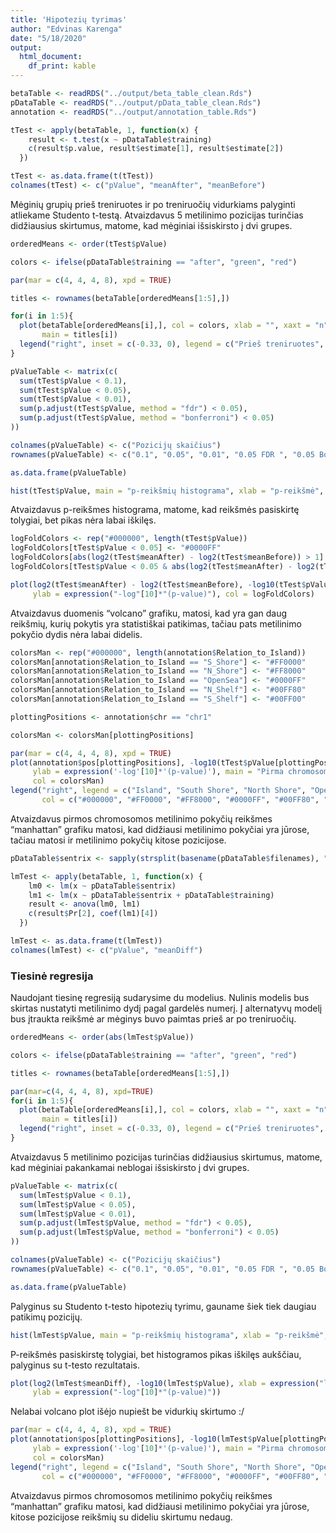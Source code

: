 ```yaml
---
title: 'Hipotezių tyrimas'
author: "Edvinas Karenga"
date: "5/18/2020"
output:
  html_document:
    df_print: kable 
---
```


```r
betaTable <- readRDS("../output/beta_table_clean.Rds")
pDataTable <- readRDS("../output/pData_table_clean.Rds")
annotation <- readRDS("../output/annotation_table.Rds")
```

```r
tTest <- apply(betaTable, 1, function(x) {
    result <- t.test(x ~ pDataTable$training)
    c(result$p.value, result$estimate[1], result$estimate[2])
  })

tTest <- as.data.frame(t(tTest))
colnames(tTest) <- c("pValue", "meanAfter", "meanBefore")
```

Mėginių grupių prieš treniruotes ir po treniruočių vidurkiams palyginti atliekame Studento t-testą.
Atvaizdavus 5 metilinimo pozicijas turinčias didžiausius skirtumus, matome, kad mėginiai išsiskirsto į dvi grupes.

```r
orderedMeans <- order(tTest$pValue)

colors <- ifelse(pDataTable$training == "after", "green", "red")

par(mar = c(4, 4, 4, 8), xpd = TRUE)

titles <- rownames(betaTable[orderedMeans[1:5],])

for(i in 1:5){
  plot(betaTable[orderedMeans[i],], col = colors, xlab = "", xaxt = "n", ylab = "Metilinimo vertės", 
       main = titles[i])
  legend("right", inset = c(-0.33, 0), legend = c("Prieš treniruotes", "Po treniruočių"), col = c("red", "green"), pch = c(1, 1), box.lty = 0)
}
```



```r
pValueTable <- matrix(c(
  sum(tTest$pValue < 0.1),
  sum(tTest$pValue < 0.05),
  sum(tTest$pValue < 0.01),
  sum(p.adjust(tTest$pValue, method = "fdr") < 0.05),
  sum(p.adjust(tTest$pValue, method = "bonferroni") < 0.05)
))

colnames(pValueTable) <- c("Pozicijų skaičius")
rownames(pValueTable) <- c("0.1", "0.05", "0.01", "0.05 FDR ", "0.05 Bonferroni")

as.data.frame(pValueTable)
```



```r
hist(tTest$pValue, main = "p-reikšmių histograma", xlab = "p-reikšmė", ylab = "Dažnis")
```

Atvaizdavus p-reikšmes histograma, matome, kad reikšmės pasiskirtę tolygiai, bet pikas nėra labai iškilęs. 

```r
logFoldColors <- rep("#000000", length(tTest$pValue))
logFoldColors[tTest$pValue < 0.05] <- "#0000FF"
logFoldColors[abs(log2(tTest$meanAfter) - log2(tTest$meanBefore)) > 1] <- "#00FF00"
logFoldColors[tTest$pValue < 0.05 & abs(log2(tTest$meanAfter) - log2(tTest$meanBefore)) > 1] <- "#FF0000"

plot(log2(tTest$meanAfter) - log2(tTest$meanBefore), -log10(tTest$pValue), xlab = expression("log"[2]*" fold change"),
     ylab = expression("-log"[10]*"(p-value)"), col = logFoldColors)
```

Atvaizdavus duomenis "volcano" grafiku, matosi, kad yra gan daug reikšmių, kurių pokytis yra statistiškai patikimas, tačiau pats metilinimo pokyčio dydis nėra labai didelis.


```r
colorsMan <- rep("#000000", length(annotation$Relation_to_Island))
colorsMan[annotation$Relation_to_Island == "S_Shore"] <- "#FF0000"
colorsMan[annotation$Relation_to_Island == "N_Shore"] <- "#FF8000"
colorsMan[annotation$Relation_to_Island == "OpenSea"] <- "#0000FF"
colorsMan[annotation$Relation_to_Island == "N_Shelf"] <- "#00FF80"
colorsMan[annotation$Relation_to_Island == "S_Shelf"] <- "#00FF00"

plottingPositions <- annotation$chr == "chr1"

colorsMan <- colorsMan[plottingPositions]

par(mar = c(4, 4, 4, 8), xpd = TRUE)
plot(annotation$pos[plottingPositions], -log10(tTest$pValue[plottingPositions]), 
     ylab = expression('-log'[10]*'(p-value)'), main = "Pirma chromosoma", xlab = "Pozicija chromosomoje", 
     col = colorsMan)
legend("right", legend = c("Island", "South Shore", "North Shore", "Open Sea", "North Shelf", "South Shelf"),
       col = c("#000000", "#FF0000", "#FF8000", "#0000FF", "#00FF80", "#00FF00"), box.lty = 0, inset = c(-0.33, 0), pch = rep(1, 6))
```

Atvaizdavus pirmos chromosomos metilinimo pokyčių reikšmes "manhattan" grafiku matosi, kad didžiausi metilinimo pokyčiai yra jūrose, tačiau matosi ir metilinimo pokyčių kitose pozicijose.

```r
pDataTable$sentrix <- sapply(strsplit(basename(pDataTable$filenames), "_"), "[", 2)

lmTest <- apply(betaTable, 1, function(x) {
    lm0 <- lm(x ~ pDataTable$sentrix)
    lm1 <- lm(x ~ pDataTable$sentrix + pDataTable$training)
    result <- anova(lm0, lm1)
    c(result$Pr[2], coef(lm1)[4])
  })

lmTest <- as.data.frame(t(lmTest))
colnames(lmTest) <- c("pValue", "meanDiff")
```

### Tiesinė regresija

Naudojant tiesinę regresiją sudarysime du modelius. Nulinis modelis bus skirtas nustatyti metilinimo dydį pagal gardelės numerį. Į alternatyvų modelį bus įtraukta reikšmė ar mėginys buvo paimtas prieš ar po treniruočių.

```r
orderedMeans <- order(abs(lmTest$pValue))

colors <- ifelse(pDataTable$training == "after", "green", "red")

titles <- rownames(betaTable[orderedMeans[1:5],])

par(mar=c(4, 4, 4, 8), xpd=TRUE)
for(i in 1:5){
  plot(betaTable[orderedMeans[i],], col = colors, xlab = "", xaxt = "n", ylab = "Metilinimo vertės", 
       main = titles[i])
  legend("right", inset = c(-0.33, 0), legend = c("Prieš treniruotes", "Po treniruočių"), col = c("red", "green"), pch = c(1, 1), box.lty = 0)
}
```

Atvaizdavus 5 metilinimo pozicijas turinčias didžiausius skirtumus, matome, kad mėginiai pakankamai neblogai išsiskirsto į dvi grupes.

```r
pValueTable <- matrix(c(
  sum(lmTest$pValue < 0.1),
  sum(lmTest$pValue < 0.05),
  sum(lmTest$pValue < 0.01),
  sum(p.adjust(lmTest$pValue, method = "fdr") < 0.05),
  sum(p.adjust(lmTest$pValue, method = "bonferroni") < 0.05)
))

colnames(pValueTable) <- c("Pozicijų skaičius")
rownames(pValueTable) <- c("0.1", "0.05", "0.01", "0.05 FDR ", "0.05 Bonferroni")

as.data.frame(pValueTable)
```

Palyginus su Studento t-testo hipotezių tyrimu, gauname šiek tiek daugiau patikimų pozicijų.

```r
hist(lmTest$pValue, main = "p-reikšmių histograma", xlab = "p-reikšmė", ylab = "Dažnis")
```

P-reikšmės pasiskirstę tolygiai, bet histogramos pikas iškilęs aukščiau, palyginus su t-testo rezultatais.

```r
plot(log2(lmTest$meanDiff), -log10(lmTest$pValue), xlab = expression("log"[2]*" fold change"),
     ylab = expression("-log"[10]*"(p-value)"))
```

Nelabai volcano plot išėjo nupiešt be vidurkių skirtumo :/

```r
par(mar = c(4, 4, 4, 8), xpd = TRUE)
plot(annotation$pos[plottingPositions], -log10(lmTest$pValue[plottingPositions]), 
     ylab = expression('-log'[10]*'(p-value)'), main = "Pirma chromosoma", xlab = "Pozicija chromosomoje", 
     col = colorsMan)
legend("right", legend = c("Island", "South Shore", "North Shore", "Open Sea", "North Shelf", "South Shelf"),
       col = c("#000000", "#FF0000", "#FF8000", "#0000FF", "#00FF80", "#00FF00"), box.lty = 0, inset = c(-0.33, 0), pch = 1)
```

Atvaizdavus pirmos chromosomos metilinimo pokyčių reikšmes "manhattan" grafiku matosi, kad didžiausi metilinimo pokyčiai yra jūrose, kitose pozicijose reikšmių su dideliu skirtumu nedaug.
